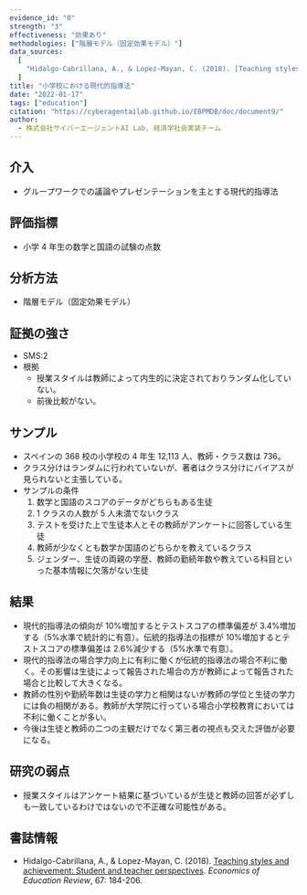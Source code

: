 ```yaml
---
evidence_id: "0"
strength: "3"
effectiveness: "効果あり"
methodologies: ["階層モデル（固定効果モデル）"]
data_sources:
  [
    "Hidalgo-Cabrillana, A., & Lopez-Mayan, C. (2018). [Teaching styles and achievement: Student and teacher perspectives](https://www.sciencedirect.com/science/article/pii/S0272775717300717). *Economics of Education Review*, 67: 184-206.",
  ]
title: "小学校における現代的指導法"
date: "2022-01-17"
tags: ["education"]
citation: "https://cyberagentailab.github.io/EBPMDB/doc/document9/"
author:
  - 株式会社サイバーエージェントAI Lab, 経済学社会実装チーム
---
```


## 介入

- グループワークでの議論やプレゼンテーションを主とする現代的指導法

## 評価指標

- 小学 4 年生の数学と国語の試験の点数

## 分析方法

- 階層モデル（固定効果モデル）

## 証拠の強さ

- SMS:2
- 根拠
  - 授業スタイルは教師によって内生的に決定されておりランダム化していない。
  - 前後比較がない。

## サンプル

- スペインの 368 校の小学校の 4 年生 12,113 人、教師・クラス数は 736。
- クラス分けはランダムに行われていないが、著者はクラス分けにバイアスが見られないと主張している。
- サンプルの条件
  1. 数学と国語のスコアのデータがどちらもある生徒
  2. 1 クラスの人数が 5 人未満でないクラス
  3. テストを受けた上で生徒本人とその教師がアンケートに回答している生徒
  4. 教師が少なくとも数学か国語のどちらかを教えているクラス
  5. ジェンダー、生徒の両親の学歴、教師の勤続年数や教えている科目といった基本情報に欠落がない生徒

## 結果

- 現代的指導法の傾向が 10%増加するとテストスコアの標準偏差が 3.4%増加する（5%水準で統計的に有意）。伝統的指導法の指標が 10%増加するとテストスコアの標準偏差は 2.6%減少する（5%水準で有意）。
- 現代的指導法の場合学力向上に有利に働くが伝統的指導法の場合不利に働く。その影響は生徒によって報告された場合の方が教師によって報告された場合と比較して大きくなる。
- 教師の性別や勤続年数は生徒の学力と相関はないが教師の学位と生徒の学力には負の相関がある。教師が大学院に行っている場合小学校教育においては不利に働くことが多い。
- 今後は生徒と教師の二つの主観だけでなく第三者の視点も交えた評価が必要になる。

## 研究の弱点

- 授業スタイルはアンケート結果に基づいているが生徒と教師の回答が必ずしも一致しているわけではないので不正確な可能性がある。

## 書誌情報

- Hidalgo-Cabrillana, A., & Lopez-Mayan, C. (2018). [Teaching styles and achievement: Student and teacher perspectives](https://www.sciencedirect.com/science/article/pii/S0272775717300717). _Economics of Education Review_, 67: 184-206.
